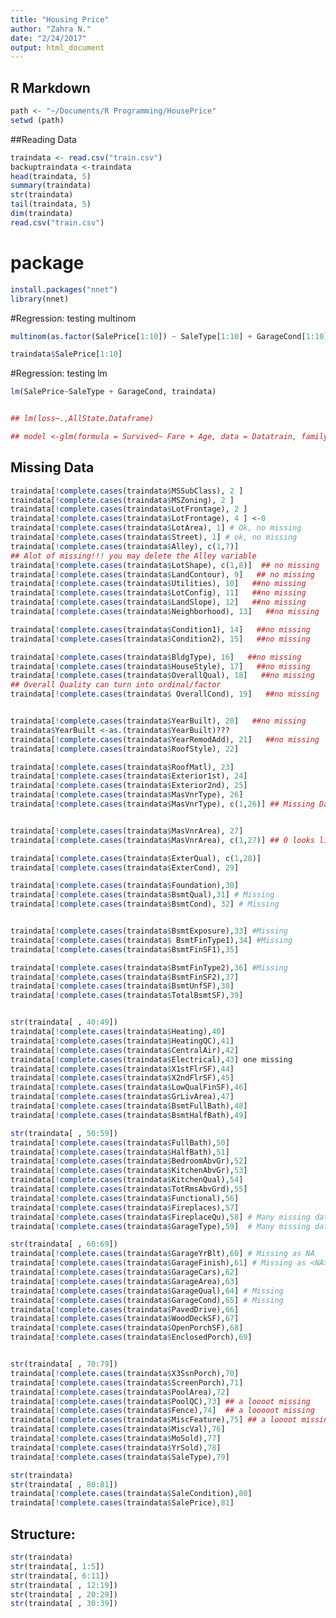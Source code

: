 ```yaml
---
title: "Housing Price"
author: "Zahra N."
date: "2/24/2017"
output: html_document
---
```


## R Markdown


```r
path <- "~/Documents/R Programming/HousePrice"
setwd (path)
```

##Reading Data

``` r
traindata <- read.csv("train.csv")
backuptraindata <-traindata
head(traindata, 5)
summary(traindata)
str(traindata)
tail(traindata, 5)
dim(traindata)
read.csv("train.csv")

```


# package
``` r
install.packages("nnet")
library(nnet)

```
#Regression: testing multinom
``` r
multinom(as.factor(SalePrice[1:10]) ~ SaleType[1:10] + GarageCond[1:10], data=(traindata))

traindata$SalePrice[1:10]

```
#Regression: testing lm

``` r

lm(SalePrice~SaleType + GarageCond, traindata)


## lm(loss~.,AllState.Dataframe)

## model <-glm(formula = Survived~ Fare + Age, data = Datatrain, family = "binomial")


```

## Missing Data
``` r
traindata[!complete.cases(traindata$MSSubClass), 2 ]
traindata[!complete.cases(traindata$MSZoning), 2 ]
traindata[!complete.cases(traindata$LotFrontage), 2 ]
traindata[!complete.cases(traindata$LotFrontage), 4 ] <-0
traindata[!complete.cases(traindata$LotArea), 1] # Ok, no missing
traindata[!complete.cases(traindata$Street), 1] # ok, no missing
traindata[!complete.cases(traindata$Alley), c(1,7)] 
## Alot of missing!!! you may delete the Alley variable
traindata[!complete.cases(traindata$LotShape), c(1,8)]  ## no missing
traindata[!complete.cases(traindata$LandContour), 9]   ## no missing
traindata[!complete.cases(traindata$Utilities), 10]   ##no missing
traindata[!complete.cases(traindata$LotConfig), 11]   ##no missing
traindata[!complete.cases(traindata$LandSlope), 12]   ##no missing
traindata[!complete.cases(traindata$Neighborhood), 13]   ##no missing

traindata[!complete.cases(traindata$Condition1), 14]   ##no missing
traindata[!complete.cases(traindata$Condition2), 15]   ##no missing

traindata[!complete.cases(traindata$BldgType), 16]   ##no missing
traindata[!complete.cases(traindata$HouseStyle), 17]   ##no missing
traindata[!complete.cases(traindata$OverallQual), 18]   ##no missing
## Overall Quality can turn into ordinal/factor
traindata[!complete.cases(traindata$ OverallCond), 19]   ##no missing


traindata[!complete.cases(traindata$YearBuilt), 20]   ##no missing
traindata$YearBuilt <-as.(traindata$YearBuilt)???
traindata[!complete.cases(traindata$YearRemodAdd), 21]   ##no missing
traindata[!complete.cases(traindata$RoofStyle), 22]

traindata[!complete.cases(traindata$RoofMatl), 23]
traindata[!complete.cases(traindata$Exterior1st), 24]
traindata[!complete.cases(traindata$Exterior2nd), 25]
traindata[!complete.cases(traindata$MasVnrType), 26]
traindata[!complete.cases(traindata$MasVnrType), c(1,26)] ## Missing Data


traindata[!complete.cases(traindata$MasVnrArea), 27]
traindata[!complete.cases(traindata$MasVnrArea), c(1,27)] ## 0 looks like a mode

traindata[!complete.cases(traindata$ExterQual), c(1,28)]
traindata[!complete.cases(traindata$ExterCond), 29]

traindata[!complete.cases(traindata$Foundation),30]
traindata[!complete.cases(traindata$BsmtQual),31] # Missing
traindata[!complete.cases(traindata$BsmtCond), 32] # Missing


traindata[!complete.cases(traindata$BsmtExposure),33] #Missing
traindata[!complete.cases(traindata$ BsmtFinType1),34] #Missing
traindata[!complete.cases(traindata$BsmtFinSF1),35]

traindata[!complete.cases(traindata$BsmtFinType2),36] #Missing
traindata[!complete.cases(traindata$BsmtFinSF2),37]
traindata[!complete.cases(traindata$BsmtUnfSF),38]
traindata[!complete.cases(traindata$TotalBsmtSF),39]


str(traindata[ , 40:49])
traindata[!complete.cases(traindata$Heating),40]
traindata[!complete.cases(traindata$HeatingQC),41]
traindata[!complete.cases(traindata$CentralAir),42]
traindata[!complete.cases(traindata$Electrical),43] one missing
traindata[!complete.cases(traindata$X1stFlrSF),44]
traindata[!complete.cases(traindata$X2ndFlrSF),45]
traindata[!complete.cases(traindata$LowQualFinSF),46]
traindata[!complete.cases(traindata$GrLivArea),47]
traindata[!complete.cases(traindata$BsmtFullBath),48]
traindata[!complete.cases(traindata$BsmtHalfBath),49]

str(traindata[ , 50:59])
traindata[!complete.cases(traindata$FullBath),50]
traindata[!complete.cases(traindata$HalfBath),51]
traindata[!complete.cases(traindata$BedroomAbvGr),52]
traindata[!complete.cases(traindata$KitchenAbvGr),53]
traindata[!complete.cases(traindata$KitchenQual),54]
traindata[!complete.cases(traindata$TotRmsAbvGrd),55]
traindata[!complete.cases(traindata$Functional),56]
traindata[!complete.cases(traindata$Fireplaces),57] 
traindata[!complete.cases(traindata$FireplaceQu),58] # Many missing data
traindata[!complete.cases(traindata$GarageType),59]  # Many missing data

str(traindata[ , 60:69])
traindata[!complete.cases(traindata$GarageYrBlt),60] # Missing as NA
traindata[!complete.cases(traindata$GarageFinish),61] # Missing as <NA>
traindata[!complete.cases(traindata$GarageCars),62]
traindata[!complete.cases(traindata$GarageArea),63]
traindata[!complete.cases(traindata$GarageQual),64] # Missing
traindata[!complete.cases(traindata$GarageCond),65] # Missing
traindata[!complete.cases(traindata$PavedDrive),66]
traindata[!complete.cases(traindata$WoodDeckSF),67] 
traindata[!complete.cases(traindata$OpenPorchSF),68] 
traindata[!complete.cases(traindata$EnclosedPorch),69]  


str(traindata[ , 70:79])
traindata[!complete.cases(traindata$X3SsnPorch),70] 
traindata[!complete.cases(traindata$ScreenPorch),71] 
traindata[!complete.cases(traindata$PoolArea),72]
traindata[!complete.cases(traindata$PoolQC),73] ## a loooot missing
traindata[!complete.cases(traindata$Fence),74]  ## a looooot missing
traindata[!complete.cases(traindata$MiscFeature),75] ## a loooot missing
traindata[!complete.cases(traindata$MiscVal),76]
traindata[!complete.cases(traindata$MoSold),77] 
traindata[!complete.cases(traindata$YrSold),78] 
traindata[!complete.cases(traindata$SaleType),79] 

str(traindata)
str(traindata[ , 80:81])
traindata[!complete.cases(traindata$SaleCondition),80] 
traindata[!complete.cases(traindata$SalePrice),81] 

```

## Structure: 
``` r
str(traindata)
str(traindata[, 1:5])
str(traindata[, 6:11])
str(traindata[ , 12:19])
str(traindata[ , 20:29])
str(traindata[ , 30:39])
```


